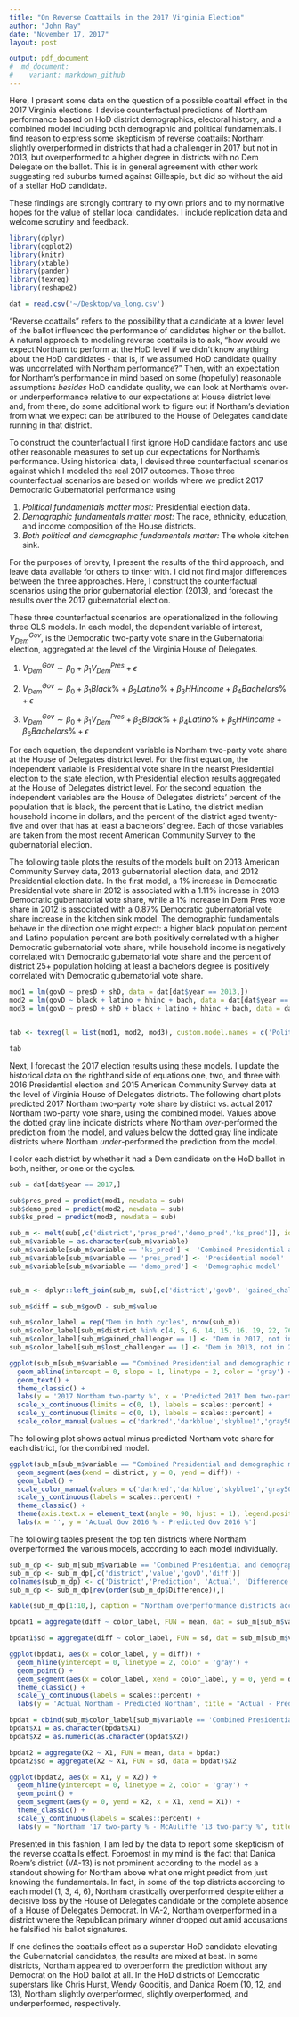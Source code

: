 ```yaml
---
title: "On Reverse Coattails in the 2017 Virginia Election"
author: "John Ray"
date: "November 17, 2017"
layout: post

output: pdf_document
#  md_document:
#    variant: markdown_github
---
```


Here, I present some data on the question of a possible coattail effect in the 2017 Virginia elections. I devise counterfactual predictions of Northam performance based on HoD district demographics, electoral history, and a combined model including both demographic and political fundamentals. I find reason to express some skepticism of reverse coattails: Northam slightly overperformed in districts that had a challenger in 2017 but not in 2013, but overperformed to a higher degree in districts with no Dem Delegate on the ballot. This is in general agreement with other work suggesting red suburbs turned against Gillespie, but did so without the aid of a stellar HoD candidate.

These findings are strongly contrary to my own priors and to my normative hopes for the value of stellar local candidates. I include replication data and welcome scrutiny and feedback.

```r
library(dplyr)
library(ggplot2)
library(knitr)
library(xtable)
library(pander)
library(texreg)
library(reshape2)

dat = read.csv('~/Desktop/va_long.csv')
```

"Reverse coattails" refers to the possibility that a candidate at a lower level of the ballot influenced the performance of candidates higher on the ballot. A natural approach to modeling reverse coattails is to ask, "how would we expect Northam to perform at the HoD level if we didn't know anything about the HoD candidates - that is, if we assumed HoD candidate quality was uncorrelated with Northam performance?" Then, with an expectation for Northam's performance in mind based on some (hopefully) reasonable assumptions *besides* HoD candidate quality, we can look at Northam's over- or underperformance relative to our expectations at House district level and, from there, do some additional work to figure out if Northam's deviation from what we expect can be attributed to the House of Delegates candidate running in that district.

To construct the counterfactual I first ignore HoD candidate factors and use other reasonable measures to set up our expectations for Northam's performance. Using historical data, I devised three counterfactual scenarios against which I modeled the real 2017 outcomes. Those three counterfactual scenarios are based on worlds where we predict 2017 Democratic Gubernatorial performance using

1. *Political fundamentals matter most:* Presidential election data.
2. *Demographic fundamentals matter most:* The race, ethnicity, education, and income composition of the House districts.
3. *Both political and demographic fundamentals matter:* The whole kitchen sink.

For the purposes of brevity, I present the results of the third approach, and leave data available for others to tinker with. I did not find major differences between the three approaches. Here, I construct the counterfactual scenarios using the prior gubernatorial election (2013), and forecast the results over the 2017 gubernatorial election.

These three counterfactual scenarios are operationalized in the following three OLS models. In each model, the dependent variable of interest, $V_{Dem}^{Gov}$, is the Democratic two-party vote share in the Gubernatorial election, aggregated at the level of the Virginia House of Delegates.

1. $V_{Dem}^{Gov} \sim \beta_0 + \beta_1 V_{Dem}^{Pres} + \epsilon$

2. $V_{Dem}^{Gov} \sim \beta_0 + \beta_1 Black \% + \beta_2 Latino \% + \beta_3 HH income + \beta_4 Bachelors \% + \epsilon$

3. $V_{Dem}^{Gov} \sim \beta_0 + \beta_1 V_{Dem}^{Pres} + \beta_3 Black \% + \beta_4 Latino \% + \beta_5 HH income + \beta_6 Bachelors \% + \epsilon$

For each equation, the dependent variable is Northam two-party vote share at the House of Delegates district level. For the first equation, the independent variable is Presidential vote share in the nearst Presidential election to the state election, with Presidential election results aggregated at the House of Delegates district level. For the second equation, the independent variables are the House of Delegates districts' percent of the population that is black, the percent that is Latino, the district median household income in dollars, and the percent of the district aged twenty-five and over that has at least a bachelors' degree. Each of those variables are taken from the most recent American Community Survey to the gubernatorial election.

The following table plots the results of the models built on 2013 American Community Survey data, 2013 gubernatorial election data, and 2012 Presidential election data. In the first model, a $1\%$ increase in Democratic Presidential vote share in 2012 is associated with a $1.11\%$ increase in 2013 Democratic gubernatorial vote share, while a $1\%$ increase in Dem Pres vote share in 2012 is associated with a $0.87\%$ Democratic gubernatorial vote share increase in the kitchen sink model. The demographic fundamentals behave in the direction one might expect: a higher black population percent and Latino population percent are both positively correlated with a higher Democratic gubernatorial vote share, while household income is negatively correlated with Democratic gubernatorial vote share and the percent of district $25+$ population holding at least a bachelors degree is positively correlated with Democratic gubernatorial vote share.

```r
mod1 = lm(govD ~ presD + shD, data = dat[dat$year == 2013,])
mod2 = lm(govD ~ black + latino + hhinc + bach, data = dat[dat$year == 2013,])
mod3 = lm(govD ~ presD + shD + black + latino + hhinc + bach, data = dat[dat$year == 2013,])


tab <- texreg(l = list(mod1, mod2, mod3), custom.model.names = c('Political fundamentals', 'Demographic fundamentals', 'Kitchen sink'), custom.coef.names = c('Intercept', 'Dem Presidential', 'Dem House of Delegates', 'Black %', 'Latino %', 'Household income', 'Bachelors %'), caption = '2013 models')

tab
```

Next, I forecast the 2017 election results using these models. I update the historical data on the righthand side of equations one, two, and three with 2016 Presidential election and 2015 American Community Survey data at the level of Virginia House of Delegates districts. The following chart plots predicted 2017 Northam two-party vote share by district vs. actual 2017 Northam two-party vote share, using the combined model. Values above the dotted gray line indicate districts where Northam *over*-performed the prediction from the model, and values below the dotted gray line indicate districts where Northam *under*-performed the prediction from the model.

I color each district by whether it had a Dem candidate on the HoD ballot in both, neither, or one or the cycles.

```r

sub = dat[dat$year == 2017,]

sub$pres_pred = predict(mod1, newdata = sub)
sub$demo_pred = predict(mod2, newdata = sub)
sub$ks_pred = predict(mod3, newdata = sub)

sub_m <- melt(sub[,c('district','pres_pred','demo_pred','ks_pred')], id.vars = 'district')
sub_m$variable = as.character(sub_m$variable)
sub_m$variable[sub_m$variable == 'ks_pred'] <- 'Combined Presidential and demographic model'
sub_m$variable[sub_m$variable == 'pres_pred'] <- 'Presidential model'
sub_m$variable[sub_m$variable == 'demo_pred'] <- 'Demographic model'


sub_m <- dplyr::left_join(sub_m, sub[,c('district','govD', 'gained_challenger', 'lost_challenger')], by = 'district')

sub_m$diff = sub_m$govD - sub_m$value

sub_m$color_label = rep("Dem in both cycles", nrow(sub_m))
sub_m$color_label[sub_m$district %in% c(4, 5, 6, 14, 15, 16, 19, 22, 76, 78)] <- "No Dem in 2013, nor 2017"
sub_m$color_label[sub_m$gained_challenger == 1] <- "Dem in 2017, not in 2013"
sub_m$color_label[sub_m$lost_challenger == 1] <- "Dem in 2013, not in 2017"

ggplot(sub_m[sub_m$variable == "Combined Presidential and demographic model",], aes(x = value, y = govD, label = district, color = color_label)) +
  geom_abline(intercept = 0, slope = 1, linetype = 2, color = 'gray') +
  geom_text() +
  theme_classic() +
  labs(y = '2017 Northam two-party %', x = 'Predicted 2017 Dem two-party %') +
  scale_x_continuous(limits = c(0, 1), labels = scales::percent) +
  scale_y_continuous(limits = c(0, 1), labels = scales::percent) +
  scale_color_manual(values = c('darkred','darkblue','skyblue1','gray50'), name = '')
```

The following plot shows actual minus predicted Northam vote share for each district, for the combined model.

```r
ggplot(sub_m[sub_m$variable == "Combined Presidential and demographic model",], aes(x = district, y = diff, color = color_label, label = district)) +
  geom_segment(aes(xend = district, y = 0, yend = diff)) +
  geom_label() +
  scale_color_manual(values = c('darkred','darkblue','skyblue1','gray50'), name = '') +
  scale_y_continuous(labels = scales::percent) +
  theme_classic() +
  theme(axis.text.x = element_text(angle = 90, hjust = 1), legend.position = 'bottom') +
  labs(x = '', y = 'Actual Gov 2016 % - Predicted Gov 2016 %')
```

The following tables present the top ten districts where Northam overperformed the various models, according to each model individually.

```r
sub_m_dp <- sub_m[sub_m$variable == 'Combined Presidential and demographic model',]
sub_m_dp <- sub_m_dp[,c('district','value','govD','diff')]
colnames(sub_m_dp) <- c('District','Prediction', 'Actual', 'Difference')
sub_m_dp <- sub_m_dp[rev(order(sub_m_dp$Difference)),]

kable(sub_m_dp[1:10,], caption = "Northam overperformance districts according to (Presidential + Demographic) model")
```

```r
bpdat1 = aggregate(diff ~ color_label, FUN = mean, dat = sub_m[sub_m$variable == 'Combined Presidential and demographic model',c('color_label','diff')])

bpdat1$sd = aggregate(diff ~ color_label, FUN = sd, dat = sub_m[sub_m$variable == 'Combined Presidential and demographic model',c('color_label','diff')])$diff

ggplot(bpdat1, aes(x = color_label, y = diff)) +
  geom_hline(yintercept = 0, linetype = 2, color = 'gray') +
  geom_point() +
  geom_segment(aes(x = color_label, xend = color_label, y = 0, yend = diff)) +
  theme_classic() +
  scale_y_continuous(labels = scales::percent) +
  labs(y = 'Actual Northam - Predicted Northam', title = "Actual - Predicted Northam performance, combined model", x = "")
```

```r
bpdat = cbind(sub_m$color_label[sub_m$variable == 'Combined Presidential and demographic model'], dat$govD[dat$year == 2017] - dat$govD[dat$year == 2013]) %>% data.frame()
bpdat$X1 = as.character(bpdat$X1)
bpdat$X2 = as.numeric(as.character(bpdat$X2))

bpdat2 = aggregate(X2 ~ X1, FUN = mean, data = bpdat)
bpdat2$sd = aggregate(X2 ~ X1, FUN = sd, data = bpdat)$X2

ggplot(bpdat2, aes(x = X1, y = X2)) +
  geom_hline(yintercept = 0, linetype = 2, color = 'gray') +
  geom_point() +
  geom_segment(aes(y = 0, yend = X2, x = X1, xend = X1)) +
  theme_classic() +
  scale_y_continuous(labels = scales::percent) +
  labs(y = "Northam '17 two-party % - McAuliffe '13 two-party %", title = "Northam '17 - McAuliffe '13", x = "")
```

Presented in this fashion, I am led by the data to report some skepticism of the reverse coattails effect. Foroemost in my mind is the fact that Danica Roem's district (VA-13) is not prominent according to the model as a standout showing for Northam above what one might predict from just knowing the fundamentals. In fact, in some of the top districts according to each model (1, 3, 4, 6), Northam drastically overperformed despite either a decisive loss by the House of Delegates candidate or the complete absence of a House of Delegates Democrat. In VA-2, Northam overperformed in a district where the Republican primary winner dropped out amid accusations he falsified his ballot signatures.

If one defines the coattails effect as a superstar HoD candidate elevating the Gubernatorial candidates, the results are mixed at best. In some districts, Northam appeared to overperform the prediction without any Democrat on the HoD ballot at all. In the HoD districts of Democratic superstars like Chris Hurst, Wendy Gooditis, and Danica Roem (10, 12, and 13), Northam slightly overperformed, slightly overperformed, and underperformed, respectively.
